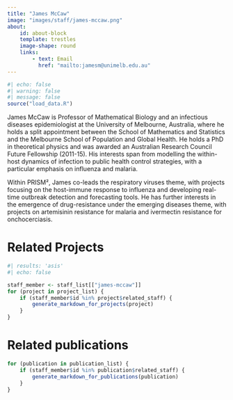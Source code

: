 ```yaml
---
title: "James McCaw"
image: "images/staff/james-mccaw.png"
about:
    id: about-block
    template: trestles
    image-shape: round
    links:
        - text: Email
          href: "mailto:jamesm@unimelb.edu.au"
---
```

    

```r
#| echo: false
#| warning: false
#| message: false
source("load_data.R")
```

::: {#about-block}    

James McCaw is Professor of Mathematical Biology and an infectious diseases epidemiologist at the University of Melbourne, Australia, where he holds a split appointment between the School of Mathematics and Statistics and the Melbourne School of Population and Global Health. He holds a PhD in theoretical physics and was awarded an Australian Research Council Future Fellowship (2011-15). His interests span from modelling the within-host dynamics of infection to public health control strategies, with a particular emphasis on influenza and malaria.

Within PRISM², James co-leads the respiratory viruses theme, with projects focusing on the host-immune response to influenza and developing real-time outbreak detection and forecasting tools. He has further interests in the emergence of drug-resistance under the emerging diseases theme, with projects on artemisinin resistance for malaria and ivermectin resistance for onchocerciasis.

:::

# Related Projects

```r
#| results: 'asis'
#| echo: false

staff_member <- staff_list[["james-mccaw"]]
for (project in project_list) {
    if (staff_member$id %in% project$related_staff) {
        generate_markdown_for_projects(project)
    }
}
```

# Related publications

```r
for (publication in publication_list) {
    if (staff_member$id %in% publication$related_staff) {
        generate_markdown_for_publications(publication)
    }
}
```
